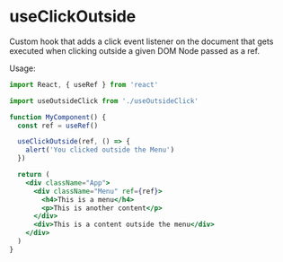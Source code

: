 
<Meta title="Hooks/useClickOutside" />

# useClickOutside

Custom hook that adds a click event listener on the document that gets executed when clicking outside a given DOM Node passed as a ref.

Usage:

```jsx
import React, { useRef } from 'react'

import useOutsideClick from './useOutsideClick'

function MyComponent() {
  const ref = useRef()

  useClickOutside(ref, () => {
    alert('You clicked outside the Menu')
  })

  return (
    <div className="App">
      <div className="Menu" ref={ref}>
        <h4>This is a menu</h4>
        <p>This is another content</p>
      </div>
      <div>This is a content outside the menu</div>
    </div>
  )
}
```
